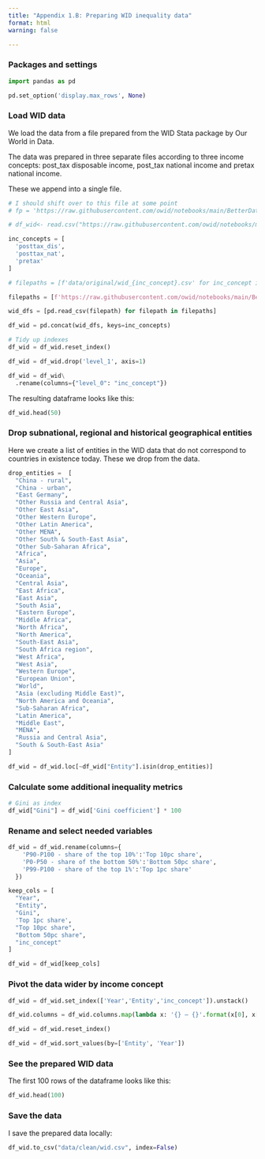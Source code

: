 ```yaml
---
title: "Appendix 1.B: Preparing WID inequality data"
format: html
warning: false

---
```


::: {.callout-note collapse="true" appearance="minimal"}
### Packages and settings

```python

import pandas as pd

pd.set_option('display.max_rows', None)
```
:::

::: {.callout-note collapse="true" appearance="minimal"}
### Load WID data
We load the data from a file prepared from the WID Stata package by Our World in Data.

The data was prepared in three separate files according to three income concepts: post_tax disposable income, post_tax national income and pretax national income.

These we append into a single file.

```python
# I should shift over to this file at some point
# fp = 'https://raw.githubusercontent.com/owid/notebooks/main/BetterDataDocs/PabloArriagada/WID/data/raw/wid_indices_992j.csv'

```



```python
# df_wid<- read.csv("https://raw.githubusercontent.com/owid/notebooks/main/BetterDataDocs/PabloArriagada/WID/data/final/wid_pretax.csv")

inc_concepts = [
  'posttax_dis',
  'posttax_nat',
  'pretax'
]

# filepaths = [f'data/original/wid_{inc_concept}.csv' for inc_concept in inc_concepts]

filepaths = [f'https://raw.githubusercontent.com/owid/notebooks/main/BetterDataDocs/PabloArriagada/WID/data/final/wid_{inc_concept}.csv' for inc_concept in inc_concepts]

wid_dfs = [pd.read_csv(filepath) for filepath in filepaths]

df_wid = pd.concat(wid_dfs, keys=inc_concepts)

# Tidy up indexes
df_wid = df_wid.reset_index()

df_wid = df_wid.drop('level_1', axis=1)

df_wid = df_wid\
  .rename(columns={"level_0": "inc_concept"})

```


The resulting dataframe looks like this:
```python
df_wid.head(50)
```
:::



::: {.callout-note collapse="true" appearance="minimal"}
### Drop subnational, regional and historical geographical entities

Here we create a list of entities in the WID data that do not correspond to countries in existence today. These we drop from the data.

```python

drop_entities =  [
  "China - rural",
  "China - urban",
  "East Germany",
  "Other Russia and Central Asia",
  "Other East Asia",
  "Other Western Europe",
  "Other Latin America",
  "Other MENA",
  "Other South & South-East Asia",
  "Other Sub-Saharan Africa",
  "Africa",
  "Asia",
  "Europe",
  "Oceania",
  "Central Asia",
  "East Africa",
  "East Asia",
  "South Asia",
  "Eastern Europe",
  "Middle Africa",
  "North Africa",
  "North America",
  "South-East Asia",
  "South Africa region",
  "West Africa",
  "West Asia",
  "Western Europe",
  "European Union",
  "World",
  "Asia (excluding Middle East)",
  "North America and Oceania",
  "Sub-Saharan Africa",
  "Latin America",
  "Middle East",
  "MENA",
  "Russia and Central Asia",
  "South & South-East Asia"
]

df_wid = df_wid.loc[~df_wid["Entity"].isin(drop_entities)]

```
:::



::: {.callout-note collapse="true" appearance="minimal"}
### Calculate some additional inequality metrics


```python
# Gini as index
df_wid["Gini"] = df_wid['Gini coefficient'] * 100

```

:::


::: {.callout-note collapse="true" appearance="minimal"}
### Rename and select needed variables

```python

df_wid = df_wid.rename(columns={
    'P90-P100 - share of the top 10%':'Top 10pc share',
    'P0-P50 - share of the bottom 50%':'Bottom 50pc share',
    'P99-P100 - share of the top 1%':'Top 1pc share'
  })

keep_cols = [
  "Year",
  "Entity",
  "Gini",
  'Top 1pc share',
  "Top 10pc share",
  "Bottom 50pc share",
  "inc_concept"
]

df_wid = df_wid[keep_cols]

```
:::

::: {.callout-note collapse="true" appearance="minimal"}
### Pivot the data wider by income concept

```python

df_wid = df_wid.set_index(['Year','Entity','inc_concept']).unstack()

df_wid.columns = df_wid.columns.map(lambda x: '{} – {}'.format(x[0], x[1]))

df_wid = df_wid.reset_index()

df_wid = df_wid.sort_values(by=['Entity', 'Year'])

```
:::


::: {.callout-note collapse="true" appearance="minimal"}
### See the prepared WID data

The first 100 rows of the dataframe looks like this:
```python
df_wid.head(100)
```

:::

::: {.callout-note collapse="true" appearance="minimal"}
### Save the data
I save the prepared data locally:
```python
df_wid.to_csv("data/clean/wid.csv", index=False)
```
:::



